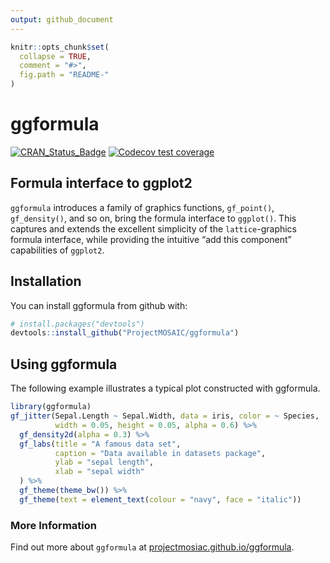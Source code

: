 ```yaml
---
output: github_document
---
```


<!-- README.md is generated from README.Rmd. Please edit that file -->

```r
knitr::opts_chunk$set(
  collapse = TRUE,
  comment = "#>",
  fig.path = "README-"
)
```


  
# ggformula

[![CRAN_Status_Badge](http://www.r-pkg.org/badges/version/ggformula)](https://cran.r-project.org/package=ggformula)
[![Codecov test coverage](https://codecov.io/gh/ProjectMOSAIC/ggformula/branch/master/graph/badge.svg)](https://codecov.io/gh/ProjectMOSAIC/ggformula?branch=master)

## Formula interface to ggplot2

`ggformula` introduces a family of graphics functions, `gf_point()`,
`gf_density()`, and so on, bring the formula interface to `ggplot()`. This
captures and extends the excellent simplicity of the `lattice`-graphics formula
interface, while providing the intuitive "add this component" capabilities of
`ggplot2`.

## Installation

You can install ggformula from github with:

```r
# install.packages("devtools")
devtools::install_github("ProjectMOSAIC/ggformula")
```

## Using ggformula

The following example illustrates a typical plot constructed with ggformula.

```r
library(ggformula)
gf_jitter(Sepal.Length ~ Sepal.Width, data = iris, color = ~ Species,
          width = 0.05, height = 0.05, alpha = 0.6) %>%
  gf_density2d(alpha = 0.3) %>%
  gf_labs(title = "A famous data set",
          caption = "Data available in datasets package",
          ylab = "sepal length",
          xlab = "sepal width"
  ) %>%
  gf_theme(theme_bw()) %>%
  gf_theme(text = element_text(colour = "navy", face = "italic"))
```

### More Information

Find out more about `ggformula` at [projectmosiac.github.io/ggformula](https://projectmosaic.github.io/ggformula).


